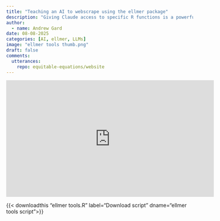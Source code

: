 ```yaml
---
title: "Teaching an AI to webscrape using the ellmer package"
description: "Giving Claude access to specific R functions is a powerful technique. Let's get into the details of how it works."
author:
  - name: Andrew Gard
date: 08-08-2025
categories: [AI, ellmer, LLMs] 
image: "ellmer tools thumb.png"
draft: false 
comments:
  utterances:
    repo: equitable-equations/website
---
```


<iframe width="560" height="315" src="https://www.youtube.com/embed/UPtMr8eOr5U?si=stSeGMamAUtaRC3X" title="YouTube video player" frameborder="0" allow="accelerometer; autoplay; clipboard-write; encrypted-media; gyroscope; picture-in-picture; web-share" referrerpolicy="strict-origin-when-cross-origin" allowfullscreen></iframe>

{{< downloadthis "ellmer tools.R" label="Download script" dname="ellmer tools script">}}  




